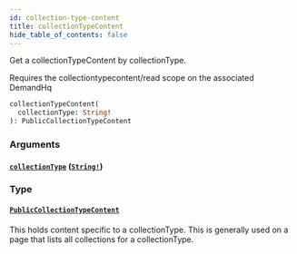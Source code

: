 ```yaml
---
id: collection-type-content
title: collectionTypeContent
hide_table_of_contents: false
---
```



Get a collectionTypeContent by collectionType.
                
Requires the collectiontypecontent/read scope on the associated DemandHq

```graphql
collectionTypeContent(
  collectionType: String!
): PublicCollectionTypeContent
```


### Arguments

#### [`collectionType`](#) ([`String!`](/demand/api/graphql-storefront/reference/scalars/string))




### Type

#### [`PublicCollectionTypeContent`](/demand/api/graphql-storefront/reference/objects/public-collection-type-content)

This holds content specific to a collectionType. This is generally used on a
page that lists all collections for a collectionType.




